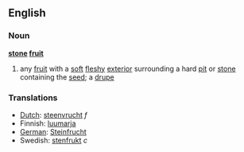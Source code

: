 ==English==
===Noun===
'''[[stone]] [[fruit]]'''

# any  [[fruit]] with a [[soft]] [[fleshy]] [[exterior]] surrounding a hard [[pit]] or [[stone]] containing the [[seed]]; a [[drupe]] 

===Translations===
*[[Dutch]]: [[steenvrucht]] ''f''
*Finnish: [[luumarja]]
*[[German]]: [[Steinfrucht]]
*Swedish: [[stenfrukt]] ''c''